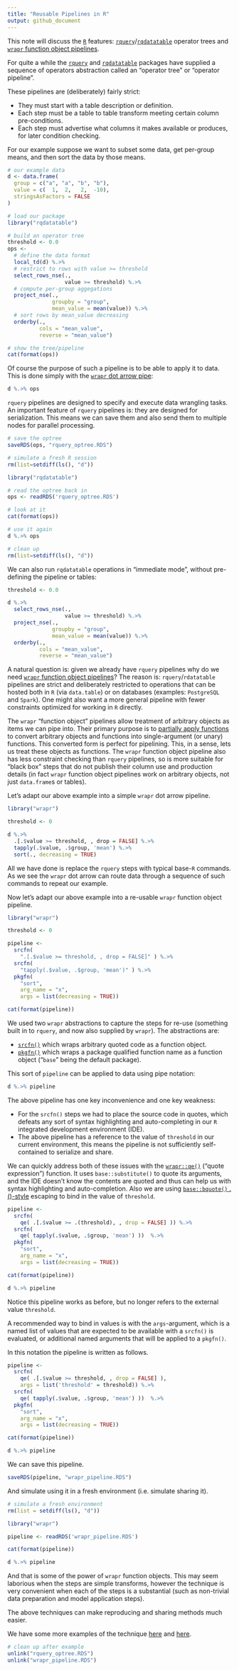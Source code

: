 ```yaml
---
title: "Reusable Pipelines in R"
output: github_document
---
```



This note will discuss the [`R`](https://www.r-project.org) features: [`rquery`](https://github.com/WinVector/rquery)/[`rqdatatable`](https://github.com/WinVector/rqdatatable) operator trees and [`wrapr` function object pipelines](https://winvector.github.io/wrapr/articles/Function_Objects.html).

For quite a while the [`rquery`](https://github.com/WinVector/rquery) and [`rqdatatable`](https://github.com/WinVector/rqdatatable) packages have supplied a sequence of operators abstraction called an "operator tree" or "operator pipeline".  

These pipelines are (deliberately) fairly strict:

  * They must start with a table description or definition.
  * Each step must be a table to table transform meeting certain column pre-conditions.
  * Each step must advertise what columns it makes available or produces, for later condition checking.
  
For our example suppose we want to subset some data, get per-group means, and then sort the data by those means.

```r
# our example data
d <- data.frame(
  group = c("a", "a", "b", "b"),
  value = c(  1,  2,   2,  -10),
  stringsAsFactors = FALSE
)

# load our package
library("rqdatatable")

# build an operator tree
threshold <- 0.0
ops <-
  # define the data format
  local_td(d) %.>%   
  # restrict to rows with value >= threshold
  select_rows_nse(.,
                  value >= threshold) %.>%
  # compute per-group aggegations
  project_nse(.,
              groupby = "group",
              mean_value = mean(value)) %.>%
  # sort rows by mean_value decreasing
  orderby(.,
          cols = "mean_value",
          reverse = "mean_value")

# show the tree/pipeline
cat(format(ops))
```

Of course the purpose of such a pipeline is to be able to apply it to data.  This is done simply with the [`wrapr` dot arrow pipe](https://journal.r-project.org/archive/2018/RJ-2018-042/index.html):

```r
d %.>% ops
```

`rquery` pipelines are designed to specify and execute data wrangling tasks. An important feature of `rquery` pipelines is: they are designed for serialization.  This means we can save them and also send them to multiple nodes for parallel processing.


```r
# save the optree
saveRDS(ops, "rquery_optree.RDS")

# simulate a fresh R session
rm(list=setdiff(ls(), "d"))

library("rqdatatable")

# read the optree back in
ops <- readRDS('rquery_optree.RDS')

# look at it
cat(format(ops))

# use it again
d %.>% ops

# clean up
rm(list=setdiff(ls(), "d"))
```

We can also run `rqdatatable` operations in "immediate mode", without pre-defining the pipeline or tables:

```r
threshold <- 0.0

d %.>%
  select_rows_nse(.,
                  value >= threshold) %.>%
  project_nse(.,
              groupby = "group",
              mean_value = mean(value)) %.>%
  orderby(.,
          cols = "mean_value",
          reverse = "mean_value")
```

A natural question is: given we already have `rquery` pipelines why do we need [`wrapr` function object pipelines](https://winvector.github.io/wrapr/articles/Function_Objects.html)? The reason is: `rquery`/`rdatatable` pipelines are strict and deliberately restricted to operations that can be hosted both in `R` (via `data.table`) or on databases (examples: `PostgreSQL` and `Spark`).  One might also want a more general pipeline with fewer constraints optimized for working in `R` directly.  

The `wrapr` "function object" pipelines allow treatment of arbitrary objects as items we can pipe into.  Their primary purpose is to [partially apply functions](https://en.wikipedia.org/wiki/Partial_application) to convert arbitrary objects and functions into single-argument (or unary) functions.  This converted form is perfect for pipelining. This, in a sense, lets us treat these objects as functions.  The `wrapr` function object pipeline also has less constraint checking than `rquery` pipelines, so is more suitable for "black box" steps that do not publish their column use and production details (in fact `wrapr` function object pipelines work on arbitrary objects, not just `data.frame`s or tables).

Let's adapt our above example into a simple `wrapr` dot arrow pipeline.


```r
library("wrapr")

threshold <- 0

d %.>%
  .[.$value >= threshold, , drop = FALSE] %.>%
  tapply(.$value, .$group, 'mean') %.>%
  sort(., decreasing = TRUE)
```

All we have done is replace the `rquery` steps with typical base-`R` commands. As we see the `wrapr` dot arrow can route data through a sequence of such commands to repeat our example.

Now let's adapt our above example into a re-usable `wrapr` function object pipeline.

```r
library("wrapr")

threshold <- 0

pipeline <-
  srcfn(
    ".[.$value >= threshold, , drop = FALSE]" ) %.>%
  srcfn(
    "tapply(.$value, .$group, 'mean')" ) %.>%
  pkgfn(
    "sort",
    arg_name = "x",
    args = list(decreasing = TRUE))

cat(format(pipeline))
```


We used two `wrapr` abstractions to capture the steps for re-use (something built in to `rquery`, and now also supplied by `wrapr`).  The abstractions are:

  * [`srcfn()`](https://winvector.github.io/wrapr/reference/srcfn.html) which wraps arbitrary quoted code as a function object.
  * [`pkgfn()`](https://winvector.github.io/wrapr/reference/pkgfn.html) which wraps a package qualified function name as a function object ("`base`" being the default package).
  
This sort of `pipeline` can be applied to data using pipe notation:


```r
d %.>% pipeline
```

The above pipeline has one key inconvenience and one key weakness:

  * For the `srcfn()` steps we had to place the source code in quotes, which defeats any sort of syntax highlighting and auto-completing in our `R` integrated development environment (IDE).
  * The above pipeline has a reference to the value of `threshold` in our current environment, this means the pipeline is not sufficiently self-contained to serialize and share.
  
We can quickly address both of these issues with the [`wrapr::qe()`](https://winvector.github.io/wrapr/reference/qe.html) ("quote expression") function.  It uses `base::substitute()` to quote its arguments, and the IDE doesn't know the contents are quoted and thus can help us with syntax highlighting and auto-completion.  Also we are using [`base::bquote()` .()-style](http://www.win-vector.com/blog/2018/09/parameterizing-with-bquote/) escaping to bind in the value of `threshold`.

```r
pipeline <-
  srcfn(
    qe( .[.$value >= .(threshold), , drop = FALSE] )) %.>%
  srcfn(
    qe( tapply(.$value, .$group, 'mean') ))  %.>%
  pkgfn(
    "sort",
    arg_name = "x",
    args = list(decreasing = TRUE))

cat(format(pipeline))

d %.>% pipeline
```

Notice this pipeline works as before, but no longer refers to the external value `threshold`.

A recommended way to bind in values is with the `args`-argument, which is a named list of values that are expected to be available with a `srcfn()` is evaluated, or additional named arguments that will be applied to a `pkgfn()`.

In this notation the pipeline is written as follows.

```r
pipeline <-
  srcfn(
    qe( .[.$value >= threshold, , drop = FALSE] ),
    args = list('threshold' = threshold)) %.>%
  srcfn(
    qe( tapply(.$value, .$group, 'mean') ))  %.>%
  pkgfn(
    "sort",
    arg_name = "x",
    args = list(decreasing = TRUE))

cat(format(pipeline))

d %.>% pipeline
```


We can save this pipeline.


```r
saveRDS(pipeline, "wrapr_pipeline.RDS")
```

And simulate using it in a fresh environment (i.e. simulate sharing it).


```r
# simulate a fresh environment
rm(list = setdiff(ls(), "d"))

library("wrapr")

pipeline <- readRDS('wrapr_pipeline.RDS')

cat(format(pipeline))

d %.>% pipeline
```

And that is some of the power of `wrapr` function objects.  This may seem laborious when the steps are simple transforms, however the technique is very convenient when each of the steps is a substantial (such as non-trivial data preparation and model application steps). 

The above techniques can make reproducing and sharing methods much easier.

We have some more examples of the technique [here](http://www.win-vector.com/blog/2018/12/sharing-modeling-pipelines-in-r/) and [here](https://winvector.github.io/wrapr/articles/Function_Objects.html).


```r
# clean up after example
unlink("rquery_optree.RDS")
unlink("wrapr_pipeline.RDS")
```
